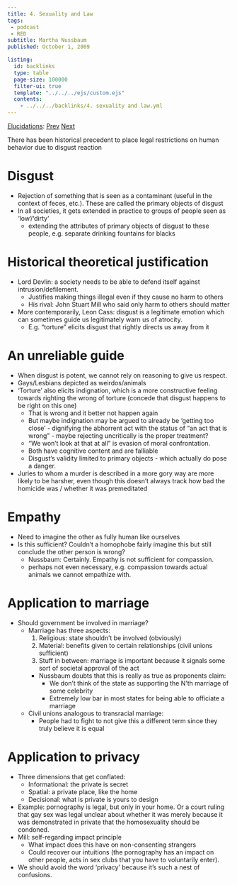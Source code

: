 ```yaml
---
title: 4. Sexuality and Law
tags: 
 - podcast
 - RED
subtitle: Martha Nussbaum
published: October 1, 2009

listing:
  id: backlinks
  type: table
  page-size: 100000
  filter-ui: true
  template: "../../../ejs/custom.ejs"
  contents:
    - ../../../backlinks/4. sexuality and law.yml
---
```


[Elucidations](/docs/phil/elucidations/Elucidations.html): [Prev](/docs/phil/elucidations/3. Nietzsche and Morality.html) [Next](/docs/phil/elucidations/4. Sexuality and Law.html)

There has been historical precedent to place legal restrictions on human 
behavior due to disgust reaction

# Disgust
- Rejection of something that is seen as a contaminant (useful in the context of 
  feces, etc.). These are called the primary objects of disgust
- In all societies, it gets extended in practice to groups of people seen as 
  'low'/'dirty'
    - extending the attributes of primary objects of disgust to these people, 
      e.g. separate drinking fountains for blacks

# Historical theoretical justification
- Lord Devlin: a society needs to be able to defend itself against 
  intrusion/defilement.
    - Justifies making things illegal even if they cause no harm to others
    - His rival: John Stuart Mill who said only harm to others should matter
- More contemporarily, Leon Cass: disgust is a legitimate emotion which can 
  sometimes guide us legitimately warn us of atrocity.
    - E.g. "torture" elicits disgust that rightly directs us away from it

# An unreliable guide
- When disgust is potent, we cannot rely on reasoning to give us respect.
- Gays/Lesbians depicted as weirdos/animals
- 'Torture' also elicits indignation, which is a more constructive feeling 
  towards righting the wrong of torture (concede that disgust happens to be 
  right on this one)
    - That is wrong and it better not happen again
    - But maybe indignation may be argued to already be 'getting too close' - 
      dignifying the abhorrent act with the status of "an act that is wrong" - 
      maybe rejecting uncritically is the proper treatment?
    - "We won't look at that at all" is evasion of moral confrontation.
    - Both have cognitive content and are falliable
    - Disgust's validity limited to primary objects - which actually do pose a 
      danger.
- Juries to whom a murder is described in a more gory way are more likely to be 
  harsher, even though this doesn't always track how bad the homicide was / 
  whether it was premeditated

# Empathy
- Need to imagine the other as fully human like ourselves
- Is this sufficient? Couldn't a homophobe fairly imagine this but still 
  conclude the other person is wrong?
    - Nussbaum: Certainly. Empathy is not sufficient for compassion.
    - perhaps not even necessary, e.g. compassion towards actual animals we 
      cannot empathize with.

# Application to marriage
  - Should government be involved in marriage?
    - Marriage has three aspects:
      1. Religious: state shouldn't be involved (obviously)
      2. Material: benefits given to certain relationships (civil unions 
         sufficient)
      3. Stuff in between: marriage is important because it signals some sort of 
         societal approval of the act
        - Nussbaum doubts that this is really as true as proponents claim:
          - We don't think of the state as supporting the N'th marriage of some 
            celebrity
          - Extremely low bar in most states for being able to officiate a 
            marriage
    - Civil unions analogous to transracial marriage:
      - People had to fight to not give this a different term since they truly 
        believe it is equal

# Application to privacy
- Three dimensions that get conflated:
    - Informational: the private is secret
    - Spatial: a private place, like the home
    - Decisional: what is private is yours to design
- Example: pornography is legal, but only in your home. Or a court ruling that 
  gay sex was legal unclear about whether it was merely because it was 
  demonstrated in private that the homosexuality should be condoned.
- Mill: self-regarding impact principle
    - What impact does this have on non-consenting strangers
    - Could recover our intuitions (the pornography has an impact on other 
      people, acts in sex clubs that you have to voluntarily enter).
- We should avoid the word 'privacy' because it's such a nest of confusions.

[Response at the time]: # (
    - W/r/t torture + disgust + indignation:
      - Agree that indignation comes off as more constructive than disgust, 
        though is disgust an essential / primary cause for the indignation? Who 
        is indigant about torture but not disgusted by it?
    - Agree disgust is valid when it directs us away from danger
      - Though Nussbaum's opponents are claiming homosexuality is a (societal) 
        danger (for which disgust is just one piece of 'evidence'), so it's 
        deflecting the main argument.
    - A couple examples of disgust getting it wrong not convincing.
      - Could come up with examples of indignation getting it wrong according to 
        Nussbaum herself.
      - Hypothetical: suppose Native Americans were disgusted by European 
        settlers and were motivated to unify and reject the invasion. Wouldn't 
        this have saved their society? Was a (counterfactual) stronger disgust 
        reaction the only plausible hope for this happening?
    - Is not eliciting disgust in nonconsenting strangers bad by Mill's 
      principle? Couldn't there exist a country whose population is so vicerally 
      disgusted by homosexuality that, in that country, it truly is wrong to 
      have gay marriage? (e.g. Islamic country)
)